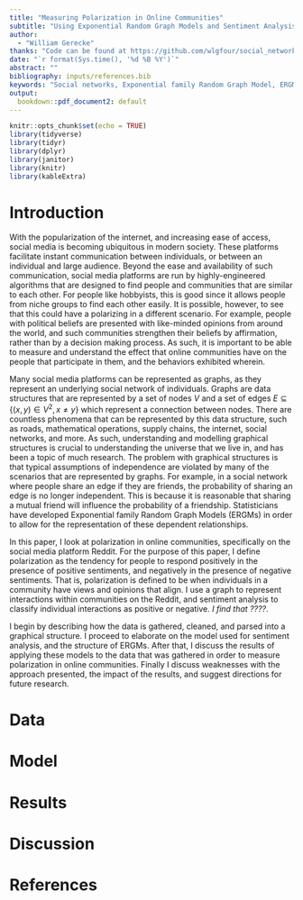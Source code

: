 ```yaml
---
title: "Measuring Polarization in Online Communities"
subtitle: "Using Exponential Random Graph Models and Sentiment Analysis"
author:
  - "William Gerecke"
thanks: "Code can be found at https://github.com/wlgfour/social_networks"
date: "`r format(Sys.time(), '%d %B %Y')`"
abstract: ""
bibliography: inputs/references.bib
keywords: "Social networks, Exponential family Random Graph Model, ERGM, Polarization, Sentiment analysis"
output:
  bookdown::pdf_document2: default
---
```


```r
knitr::opts_chunk$set(echo = TRUE)
library(tidyverse)
library(tidyr)
library(dplyr)
library(janitor)
library(knitr)
library(kableExtra)
```


# Introduction

With the popularization of the internet, and increasing ease of access, social media is becoming ubiquitous in modern society. These platforms facilitate instant communication between individuals, or between an individual and large audience. Beyond the ease and availability of such communication, social media platforms are run by highly-engineered algorithms that are designed to find people and communities that are similar to each other. For people like hobbyists, this is good since it allows people from niche groups to find each other easily. It is possible, however, to see that this could have a polarizing in a different scenario. For example, people with political beliefs are presented with like-minded opinions from around the world, and such communities strengthen their beliefs by affirmation, rather than by a decision making process. As such, it is important to be able to measure and understand the effect that online communities have on the people that participate in them, and the behaviors exhibited wherein.

Many social media platforms can be represented as graphs, as they represent an underlying social network of individuals. Graphs are data structures that are represented by a set of nodes $V$ and a set of edges $E\subseteq\{(x,y)\in V^2,x\not=y\}$ which represent a connection between nodes. There are countless phenomena that can be represented by this data structure, such as roads, mathematical operations, supply chains, the internet, social networks, and more. As such, understanding and modelling graphical structures is crucial to understanding the universe that we live in, and has been a topic of much research. The problem with graphical structures is that typical assumptions of independence are violated by many of the scenarios that are represented by graphs. For example, in a social network where people share an edge if they are friends, the probability of sharing an edge is no longer independent. This is because it is reasonable that sharing a mutual friend will influence the probability of a friendship. Statisticians have developed Exponential family Random Graph Models (ERGMs) in order to allow for the representation of these dependent relationships.

In this paper, I look at polarization in online communities, specifically on the social media platform Reddit. For the purpose of this paper, I define polarization as the tendency for people to respond positively in the presence of positive sentiments, and negatively in the presence of negative sentiments. That is, polarization is defined to be when individuals in a community have views and opinions that align. I use a graph to represent interactions within communities on the Reddit, and sentiment analysis to classify individual interactions as positive or negative. *I find that ????*.

I begin by describing how the data is gathered, cleaned, and parsed into a graphical structure. I proceed to elaborate on the model used for sentiment analysis, and the structure of ERGMs. After that, I discuss the results of applying these models to the data that was gathered in order to measure polarization in online communities. Finally I discuss weaknesses with the approach presented, the impact of the results, and suggest directions for future research.


# Data



# Model



# Results



# Discussion


\newpage
# References
<div id="refs"></div>





